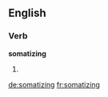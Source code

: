 
==English==

===Verb===
'''somatizing'''

# {{present participle of|somatize}}

[[de:somatizing]]
[[fr:somatizing]]